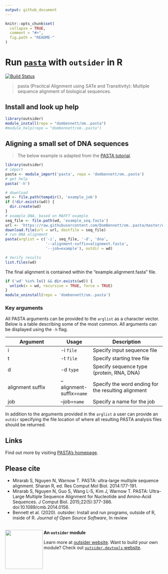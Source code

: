 ```yaml
---
output: github_document
---
```

<!--
The README should be used to describe the program. It acts like the homepage of
your module.

Edit README.Rmd not README.md. The .Rmd file can be knitted to parse real-code
examples and show their output in the .md file.

To knit, use devtools::build_readme() or outsider.devtools::build()

Edit the template to describe your program: how to install, import and run;
run exemplary, small demonstrations; present key arguments; provide links and
references to the program that the module wraps.

Learn more about markdown and Rmarkdown:
https://daringfireball.net/projects/markdown/syntax
https://rmarkdown.rstudio.com/
-->

```r
knitr::opts_chunk$set(
  collapse = TRUE,
  comment = "#>",
  fig.path = "README-"
)
```

# Run [`pasta`](https://github.com/smirarab/pasta) with `outsider` in R

[![Build Status](https://travis-ci.org/dombennett/om..pasta.svg?branch=master)](https://travis-ci.org/dombennett/om..pasta)

> pasta (Practical Alignment using SATe and Transitivity): Multiple sequence
alignment of biological sequences.


<!-- Install information -->
## Install and look up help

```r
library(outsider)
module_install(repo = "dombennett/om..pasta")
#module_help(repo = "dombennett/om..pasta")
```

<!-- Detailed examples -->
## Aligning a small set of DNA sequences

> The below example is adapted from the
[PASTA tutorial](https://github.com/smirarab/pasta/blob/master/pasta-doc/pasta-tutorial.md#using-pasta).

```r
library(outsider)
# import
pasta <- module_import('pasta', repo = 'dombennett/om..pasta')
# get help
pasta('-h')

# download
wd <- file.path(tempdir(), 'example_job')
if (!dir.exists(wd)) {
  dir.create(wd)
}
# example DNA, based on MAFFT example
seq_file <- file.path(wd, 'example_seq.fasta')
url <- 'https://raw.githubusercontent.com/DomBennett/om..pasta/master/example_seq.fasta'
download.file(url = url, destfile = seq_file)
# run DNA alignment
pasta(arglist = c('-i', seq_file, '-d', 'dna',
                  '--alignment-suffix=alignment.fasta',
                  '--job=example'), outdir = wd)

# Verify results
list.files(wd)
```

The final alignment is contained within the "example.alignment.fasta" file.

<!-- Remove module after running above example -->
```r
if ('wd' %in% ls() && dir.exists(wd)) {
  unlink(x = wd, recursive = TRUE, force = TRUE)
}
module_uninstall(repo = 'dombennett/om..pasta')
```

### Key arguments

All PASTA arguments can be provided to the `arglist` as a character
vector. Below is a table describing some of the most common. All arguments can
be displayed using the `-h` flag.

|Argument|Usage|Description|
|--------|-----|-----------|
|i       |-i `file`|Specify input sequence file|
|t       |-t `file`|Specify starting tree file|
|d    |-d `type`|Specify sequence type (protein, RNA, DNA)|
|alignment suffix|--alignment-suffix=`name`|Specify the word ending for the resulting alignment|
|job|--job=`name`|Specify a name for the job|

In addition to the arguments provided in the `arglist` a user can provide an
`outdir` specifying the file location of where all resulting PASTA analysis
files should be returned.

## Links

Find out more by visiting
[PASTA's homepage](https://github.com/smirarab/pasta#options).

## Please cite

* Mirarab S, Nguyen N, Warnow T. PASTA: ultra-large multiple sequence
alignment. Sharan R, ed. Res Comput Mol Biol. 2014:177-191.
* Mirarab S, Nguyen N, Guo S, Wang L-S, Kim J, Warnow T. PASTA: Ultra-Large
Multiple Sequence Alignment for Nucleotide and Amino-Acid Sequences. J Comput
Biol. 2015;22(5):377-386. doi:10.1089/cmb.2014.0156.
* Bennett et al. (2020). outsider: Install and run programs, outside of R,
inside of R. *Journal of Open Source Software*, In review


<!-- Footer -->
---

<img align="left" width="120" height="125" src="https://raw.githubusercontent.com/AntonelliLab/outsider/master/logo.png">

**An `outsider` module**

Learn more at [outsider website](https://antonellilab.github.io/outsider/).
Want to build your own module? Check out [`outsider.devtools` website](https://antonellilab.github.io/outsider.devtools/).
